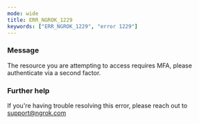 ```yaml
---
mode: wide
title: ERR_NGROK_1229
keywords: ["ERR_NGROK_1229", "error 1229"]
---
```


### Message

The resource you are attempting to access requires MFA, please authenticate via a second factor.

### Further help

If you're having trouble resolving this error, please reach out to [support@ngrok.com](mailto:support@ngrok.com?subject=Help%20with%20ERR_NGROK_1229)
